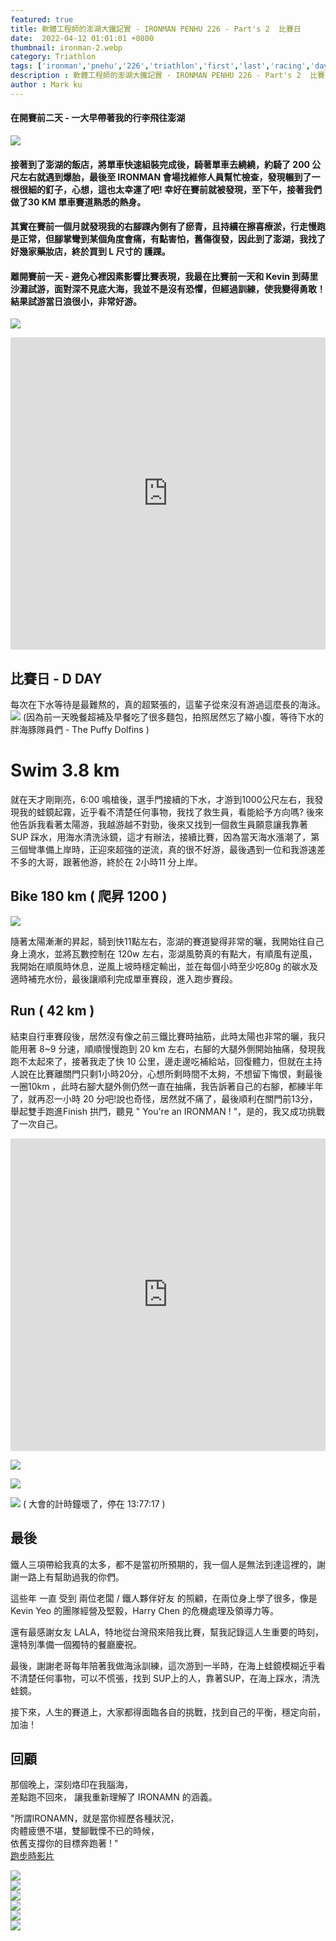 ```yaml
---
featured: true
title: 軟體工程師的澎湖大鐵記實 - IRONMAN PENHU 226 - Part's 2  比賽日
date:  2022-04-12 01:01:01 +0800
thumbnail: ironman-2.webp
category: Triathlon
tags: ['ironman','pnehu','226','triathlon','first','last','racing','day','鐵人三項','三鐵']
description : 軟體工程師的澎湖大鐵記實 - IRONMAN PENHU 226 - Part's 2  比賽日
author : Mark ku
---
```


#### 在開賽前二天 - 一大早帶著我的行李飛往澎湖
![](https://i.imgur.com/NZMyksM.jpg)

#### 接著到了澎湖的飯店，將單車快速組裝完成後，騎著單車去繞繞，約騎了 200 公尺左右就遇到爆胎，最後至 IRONMAN 會場找維修人員幫忙檢查，發現輾到了一根很細的釘子，心想，這也太幸運了吧! 幸好在賽前就被發現，至下午，接著我們做了30 KM 單車賽道熟悉的熱身。

#### 其實在賽前一個月就發現我的右腳踝內側有了瘀青，且持續在擦喜療淤，行走慢跑是正常，但腳掌彎到某個角度會痛，有點害怕，舊傷復發，因此到了澎湖，我找了好幾家藥妝店，終於買到 L 尺寸的 護踝。

#### 離開賽前一天 - 避免心裡因素影響比賽表現，我最在比賽前一天和 Kevin 到蒔里沙灘試游，面對深不見底大海，我並不是沒有恐懼，但經過訓練，使我變得勇敢！結果試游當日浪很小，非常好游。
![](https://i.imgur.com/K36z8rT.jpg)  

<div class="iframe-container">
    <iframe  style="width:100%;height:500px"    
        src="https://www.youtube.com/embed/bXOGkVU9wGs"
        frameborder="0"
        allow="accelerometer; autoplay; encrypted-media; gyroscope; picture-in-picture"
        allowfullscreen>
    </iframe>
</div>

## 比賽日 - D DAY 
每次在下水等待是最難熬的，真的超緊張的，這輩子從來沒有游過這麼長的海泳。
![](https://i.imgur.com/ZtoeHuq.jpg)
(因為前一天晚餐超補及早餐吃了很多麵包，拍照居然忘了縮小腹，等待下水的胖海豚隊員們 - The Puffy Dolfins )  

# Swim 3.8 km
就在天才剛剛亮，6:00 鳴槍後，選手門接續的下水，才游到1000公尺左右，我發現我的蛙鏡起霧，近乎看不清楚任何事物，我找了救生員，看能給予方向嗎? 後來他告訴我看著太陽游，我越游越不對勁，後來又找到一個救生員願意讓我靠著 SUP 踩水，用海水清洗泳鏡，這才有辦法，接續比賽，因為當天海水漲潮了，第三個彎準備上岸時，正迎來超強的逆流，真的很不好游，最後遇到一位和我游速差不多的大哥，跟著他游，終於在 2小時11 分上岸。

## Bike 180 km ( 爬昇 1200 )
![](https://i.imgur.com/ZCkd7wX.jpg)

隨著太陽漸漸的昇起，騎到快11點左右，澎湖的賽道變得非常的曬，我開始往自己身上澆水，並將瓦數控制在 120w 左右，澎湖風勢真的有點大，有順風有逆風，我開始在順風時休息，逆風上坡時穩定輸出，並在每個小時至少吃80g 的碳水及適時補充水份，最後讓順利完成單車賽段，進入跑步賽段。

## Run ( 42 km )
結束自行車賽段後，居然沒有像之前三鐵比賽時抽筋，此時太陽也非常的曬，我只能用著 8~9 分速，順順慢慢跑到 20 km 左右，右腳的大腿外側開始抽痛，發現我跑不太起來了，接著我走了快 10 公里，邊走邊吃補給站，回復體力，但就在主持人說在比賽離關門只剩1小時20分，心想所剩時間不太夠，不想留下悔恨，剩最後一圈10km ，此時右腳大腿外側仍然一直在抽痛，我告訴著自己的右腳，都練半年了，就再忍一小時 20 分吧!說也奇怪，居然就不痛了，最後順利在關門前13分，舉起雙手跑進Finish 拱門，聽見 " You're an IRONMAN ! "，是的，我又成功挑戰了一次自己。  

<div class="iframe-container">
    <iframe  style="width:100%;height:500px"
        src="https://www.youtube.com/embed/QXxuNpwIk4I"
        frameborder="0"
        allow="accelerometer; autoplay; encrypted-media; gyroscope; picture-in-picture"
        allowfullscreen>
    </iframe>
</div>


![](https://i.imgur.com/RdLr1ri.jpg)

![](https://i.imgur.com/PR9SX6v.jpg)

![](https://i.imgur.com/3ax1GDj.jpg)
( 大會的計時鐘壞了，停在 13:77:17 )  

## 最後
鐵人三項帶給我真的太多，都不是當初所預期的，我一個人是無法到達這裡的，謝謝一路上有幫助過我的你們。

這些年 一直 受到 兩位老闆 / 鐵人夥伴好友 的照顧，在兩位身上學了很多，像是 Kevin Yeo 的團隊經營及堅毅，Harry Chen 的危機處理及領導力等。  

還有最感謝女友 LALA，特地從台灣飛來陪我比賽，幫我記錄這人生重要的時刻，還特別準備一個獨特的餐廳慶祝。  

最後，謝謝老哥每年陪著我做海泳訓練，這次游到一半時，在海上蛙鏡模糊近乎看不清楚任何事物，可以不慌張，找到 SUP上的人，靠著SUP，在海上踩水，清洗蛙鏡。  

接下來，人生的賽道上，大家都得面臨各自的挑戰，找到自己的平衡，穩定向前，加油！

## 回顧
那個晚上，深刻烙印在我腦海，  
差點跑不回來，
讓我重新理解了 IRONAMN 的涵義。  

"所謂IRONAMN，就是當你經歷各種狀況，  
肉體疲憊不堪，雙腳戰慄不已的時候，  
依舊支撐你的目標奔跑著 ! "    
[跑步時影片](https://youtube.com/shorts/lu5XPx0K6Vo)  
  
![](https://i.imgur.com/OAHBuPh.jpg)  
![](https://i.imgur.com/rWt5iME.jpg)  
![](https://i.imgur.com/20v2vwz.jpg)  
![](https://i.imgur.com/uZBh4fL.jpg)  
![](https://i.imgur.com/rJPmdSb.jpg)  
![](https://i.imgur.com/5YCuAjB.png)  